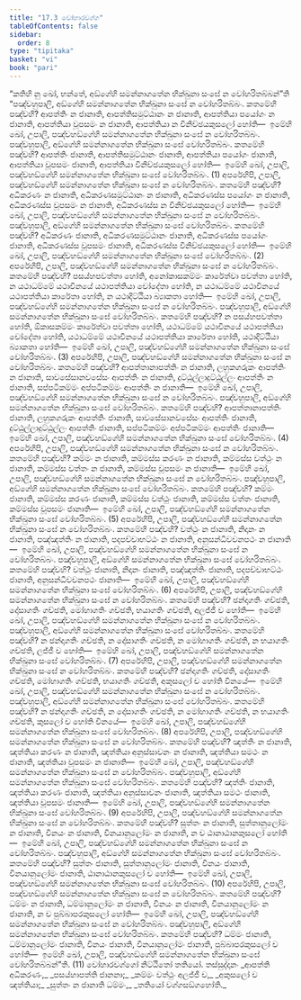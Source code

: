 ```yaml
---
title: "17.3 වෝහාරවග්ග"
tableOfContents: false
sidebar:
  order: 8
type: "tipitaka"
basket: "vi"
book: "pari"
---
```



<DynamicBreadcrumb />

<Division number="424" book="pari">

<Paragraph number="1977" book="pari">
“කතිහි නු ඛෝ, භන්තේ, අඞ්ගේහි සමන්නාගතේන භික්ඛුනා සංඝේ න වෝහරිතබ්බන්”ති
</Paragraph>

<Paragraph number="1978" book="pari">
“පඤ්චහුපාලි, අඞ්ගේහි සමන්නාගතේන භික්ඛුනා සංඝේ න වෝහරිතබ්බං. කතමේහි පඤ්චහි? ආපත්තිං න ජානාති, ආපත්තිසමුට්ඨානං න ජානාති, ආපත්තියා පයෝගං න ජානාති, ආපත්තියා වූපසමං න ජානාති, ආපත්තියා න විනිච්ඡයකුසලෝ හෝති—  ඉමේහි ඛෝ, උපාලි, පඤ්චහඞ්ගේහි සමන්නාගතේන භික්ඛුනා සංඝේ න වෝහරිතබ්බං. පඤ්චහුපාලි, අඞ්ගේහි සමන්නාගතේන භික්ඛුනා සංඝේ වෝහරිතබ්බං. කතමේහි පඤ්චහි? ආපත්තිං ජානාති, ආපත්තිසමුට්ඨානං ජානාති, ආපත්තියා පයෝගං ජානාති, ආපත්තියා වූපසමං ජානාති, ආපත්තියා විනිච්ඡයකුසලෝ හෝති—  ඉමේහි ඛෝ, උපාලි, පඤ්චහඞ්ගේහි සමන්නාගතේන භික්ඛුනා සංඝේ වෝහරිතබ්බං. (1)
</Paragraph>

<Paragraph number="1979" book="pari">
අපරේහිපි, උපාලි, පඤ්චහඞ්ගේහි සමන්නාගතේන භික්ඛුනා සංඝේ න වෝහරිතබ්බං. කතමේහි පඤ්චහි? අධිකරණං න ජානාති, අධිකරණසමුට්ඨානං න ජානාති, අධිකරණස්ස පයෝගං න ජානාති, අධිකරණස්ස වූපසමං න ජානාති, අධිකරණස්ස න විනිච්ඡයකුසලෝ හෝති—  ඉමේහි ඛෝ, උපාලි, පඤ්චහඞ්ගේහි සමන්නාගතේන භික්ඛුනා සංඝේ න වෝහරිතබ්බං. පඤ්චහුපාලි, අඞ්ගේහි සමන්නාගතේන භික්ඛුනා සංඝේ වෝහරිතබ්බං. කතමේහි පඤ්චහි? අධිකරණං ජානාති, අධිකරණසමුට්ඨානං ජානාති, අධිකරණස්ස පයෝගං ජානාති, අධිකරණස්ස වූපසමං ජානාති, අධිකරණස්ස විනිච්ඡයකුසලෝ හෝති—  ඉමේහි ඛෝ, උපාලි, පඤ්චහඞ්ගේහි සමන්නාගතේන භික්ඛුනා සංඝේ වෝහරිතබ්බං. (2)
</Paragraph>

<Paragraph number="1980" book="pari">
අපරේහිපි, උපාලි, පඤ්චහඞ්ගේහි සමන්නාගතේන භික්ඛුනා සංඝේ න වෝහරිතබ්බං. කතමේහි පඤ්චහි? පසය්හපවත්තා හෝති, අනෝකාසකම්මං කාරේත්වා පවත්තා හෝති, න යථාධම්මේ යථාවිනයේ යථාපත්තියා චෝදේතා හෝති, න යථාධම්මේ යථාවිනයේ යථාපත්තියා කාරේතා හෝති, න යථාදිට්ඨියා බ්‍යාකතා හෝති—  ඉමේහි ඛෝ, උපාලි, පඤ්චහඞ්ගේහි සමන්නාගතේන භික්ඛුනා සංඝේ න වෝහරිතබ්බං. පඤ්චහුපාලි, අඞ්ගේහි සමන්නාගතේන භික්ඛුනා සංඝේ වෝහරිතබ්බං. කතමේහි පඤ්චහි? න පසය්හපවත්තා හෝති, ඕකාසකම්මං කාරේත්වා පවත්තා හෝති, යථාධම්මේ යථාවිනයේ යථාපත්තියා චෝදේතා හෝති, යථාධම්මේ යථාවිනයේ යථාපත්තියා කාරේතා හෝති, යථාදිට්ඨියා බ්‍යාකතා හෝති—  ඉමේහි ඛෝ, උපාලි, පඤ්චහඞ්ගේහි සමන්නාගතේන භික්ඛුනා සංඝේ වෝහරිතබ්බං. (3)
</Paragraph>

<Paragraph number="1981" book="pari">
අපරේහිපි, උපාලි, පඤ්චහඞ්ගේහි සමන්නාගතේන භික්ඛුනා සංඝේ න වෝහරිතබ්බං. කතමේහි පඤ්චහි? ආපත්තානාපත්තිං න ජානාති, ලහුකගරුකං ආපත්තිං න ජානාති, සාවසේසානවසේසං ආපත්තිං න ජානාති, දුට්ඨුල්ලාදුට්ඨුල්ලං ආපත්තිං න ජානාති, සප්පටිකම්මං අප්පටිකම්මං ආපත්තිං න ජානාති—  ඉමේහි ඛෝ, උපාලි, පඤ්චහඞ්ගේහි සමන්නාගතේන භික්ඛුනා සංඝේ න වෝහරිතබ්බං. පඤ්චහුපාලි, අඞ්ගේහි සමන්නාගතේන භික්ඛුනා සංඝේ වෝහරිතබ්බං. කතමේහි පඤ්චහි? ආපත්තානාපත්තිං ජානාති, ලහුකගරුකං ආපත්තිං ජානාති, සාවසේසානවසේසං ආපත්තිං ජානාති, දුට්ඨුල්ලාදුට්ඨුල්ලං ආපත්තිං ජානාති, සප්පටිකම්මං අප්පටිකම්මං ආපත්තිං ජානාති—  ඉමේහි ඛෝ, උපාලි, පඤ්චහඞ්ගේහි සමන්නාගතේන භික්ඛුනා සංඝේ වෝහරිතබ්බං. (4)
</Paragraph>

<Paragraph number="1982" book="pari">
අපරේහිපි, උපාලි, පඤ්චහඞ්ගේහි සමන්නාගතේන භික්ඛුනා සංඝේ න වෝහරිතබ්බං. කතමේහි පඤ්චහි? කම්මං න ජානාති, කම්මස්ස කරණං න ජානාති, කම්මස්ස වත්ථුං න ජානාති, කම්මස්ස වත්තං න ජානාති, කම්මස්ස වූපසමං න ජානාති—  ඉමේහි ඛෝ, උපාලි, පඤ්චහඞ්ගේහි සමන්නාගතේන භික්ඛුනා සංඝේ න වෝහරිතබ්බං. පඤ්චහුපාලි, අඞ්ගේහි සමන්නාගතේන භික්ඛුනා සංඝේ වෝහරිතබ්බං. කතමේහි පඤ්චහි? කම්මං ජානාති, කම්මස්ස කරණං ජානාති, කම්මස්ස වත්ථුං ජානාති, කම්මස්ස වත්තං ජානාති, කම්මස්ස වූපසමං ජානාති—  ඉමේහි ඛෝ, උපාලි, පඤ්චහඞ්ගේහි සමන්නාගතේන භික්ඛුනා සංඝේ වෝහරිතබ්බං. (5)
</Paragraph>

<Paragraph number="1983" book="pari">
අපරේහිපි, උපාලි, පඤ්චහඞ්ගේහි සමන්නාගතේන භික්ඛුනා සංඝේ න වෝහරිතබ්බං. කතමේහි පඤ්චහි? වත්ථුං න ජානාති, නිදානං න ජානාති, පඤ්ඤත්තිං න ජානාති, පදපච්චාභට්ඨං න ජානාති, අනුසන්ධිවචනපථං න ජානාති—  ඉමේහි ඛෝ, උපාලි, පඤ්චහඞ්ගේහි සමන්නාගතේන භික්ඛුනා සංඝේ න වෝහරිතබ්බං. පඤ්චහුපාලි, අඞ්ගේහි සමන්නාගතේන භික්ඛුනා සංඝේ වෝහරිතබ්බං. කතමේහි පඤ්චහි? වත්ථුං ජානාති, නිදානං ජානාති, පඤ්ඤත්තිං ජානාති, පදපච්චාභට්ඨං ජානාති, අනුසන්ධිවචනපථං ජානාති—  ඉමේහි ඛෝ, උපාලි, පඤ්චහඞ්ගේහි සමන්නාගතේන භික්ඛුනා සංඝේ වෝහරිතබ්බං. (6)
</Paragraph>

<Paragraph number="1984" book="pari">
අපරේහිපි, උපාලි, පඤ්චහඞ්ගේහි සමන්නාගතේන භික්ඛුනා සංඝේ න වෝහරිතබ්බං. කතමේහි පඤ්චහි? ඡන්දාගතිං ගච්ඡති, දෝසාගතිං ගච්ඡති, මෝහාගතිං ගච්ඡති, භයාගතිං ගච්ඡති, අලජ්ජී ච හෝති—  ඉමේහි ඛෝ, උපාලි, පඤ්චහඞ්ගේහි සමන්නාගතේන භික්ඛුනා සංඝේ න වෝහරිතබ්බං. පඤ්චහුපාලි, අඞ්ගේහි සමන්නාගතේන භික්ඛුනා සංඝේ වෝහරිතබ්බං. කතමේහි පඤ්චහි? න ඡන්දාගතිං ගච්ඡති, න දෝසාගතිං ගච්ඡති, න මෝහාගතිං ගච්ඡති, න භයාගතිං ගච්ඡති, ලජ්ජී ච හෝති—  ඉමේහි ඛෝ, උපාලි, පඤ්චහඞ්ගේහි සමන්නාගතේන භික්ඛුනා සංඝේ වෝහරිතබ්බං. (7)
</Paragraph>

<Paragraph number="1985" book="pari">
අපරේහිපි, උපාලි, පඤ්චහඞ්ගේහි සමන්නාගතේන භික්ඛුනා සංඝේ න වෝහරිතබ්බං. කතමේහි පඤ්චහි? ඡන්දාගතිං ගච්ඡති, දෝසාගතිං ගච්ඡති, මෝහාගතිං ගච්ඡති, භයාගතිං ගච්ඡති, අකුසලෝ ච හෝති විනයේ—  ඉමේහි ඛෝ, උපාලි, පඤ්චහඞ්ගේහි සමන්නාගතේන භික්ඛුනා සංඝේ න වෝහරිතබ්බං. පඤ්චහුපාලි, අඞ්ගේහි සමන්නාගතේන භික්ඛුනා සංඝේ වෝහරිතබ්බං. කතමේහි පඤ්චහි? න ඡන්දාගතිං ගච්ඡති, න දෝසාගතිං ගච්ඡති, න මෝහාගතිං ගච්ඡති, න භයාගතිං ගච්ඡති, කුසලෝ ච හෝති විනයේ—  ඉමේහි ඛෝ, උපාලි, පඤ්චහඞ්ගේහි සමන්නාගතේන භික්ඛුනා සංඝේ වෝහරිතබ්බං. (8)
</Paragraph>

<Paragraph number="1986" book="pari">
අපරේහිපි, උපාලි, පඤ්චහඞ්ගේහි සමන්නාගතේන භික්ඛුනා සංඝේ න වෝහරිතබ්බං. කතමේහි පඤ්චහි? ඤත්තිං න ජානාති, ඤත්තියා කරණං න ජානාති, ඤත්තියා අනුස්සාවනං න ජානාති, ඤත්තියා සමථං න ජානාති, ඤත්තියා වූපසමං න ජානාති—  ඉමේහි ඛෝ, උපාලි, පඤ්චහඞ්ගේහි සමන්නාගතේන භික්ඛුනා සංඝේ න වෝහරිතබ්බං. පඤ්චහුපාලි, අඞ්ගේහි සමන්නාගතේන භික්ඛුනා සංඝේ වෝහරිතබ්බං. කතමේහි පඤ්චහි? ඤත්තිං ජානාති, ඤත්තියා කරණං ජානාති, ඤත්තියා අනුස්සාවනං ජානාති, ඤත්තියා සමථං ජානාති, ඤත්තියා වූපසමං ජානාති—  ඉමේහි ඛෝ, උපාලි, පඤ්චහඞ්ගේහි සමන්නාගතේන භික්ඛුනා සංඝේ වෝහරිතබ්බං. (9)
</Paragraph>

<Paragraph number="1987" book="pari">
අපරේහිපි, උපාලි, පඤ්චහඞ්ගේහි සමන්නාගතේන භික්ඛුනා සංඝේ න වෝහරිතබ්බං. කතමේහි පඤ්චහි? සුත්තං න ජානාති, සුත්තානුලෝමං න ජානාති, විනයං න ජානාති, විනයානුලෝමං න ජානාති, න ච ඨානාඨානකුසලෝ හෝති—  ඉමේහි ඛෝ, උපාලි, පඤ්චහඞ්ගේහි සමන්නාගතේන භික්ඛුනා සංඝේ න වෝහරිතබ්බං. පඤ්චහුපාලි, අඞ්ගේහි සමන්නාගතේන භික්ඛුනා සංඝේ වෝහරිතබ්බං. කතමේහි පඤ්චහි? සුත්තං ජානාති, සුත්තානුලෝමං ජානාති, විනයං ජානාති, විනයානුලෝමං ජානාති, ඨානාඨානකුසලෝ ච හෝති—  ඉමේහි ඛෝ, උපාලි, පඤ්චහඞ්ගේහි සමන්නාගතේන භික්ඛුනා සංඝේ වෝහරිතබ්බං. (10)
</Paragraph>

<Paragraph number="1988" book="pari">
අපරේහිපි, උපාලි, පඤ්චහඞ්ගේහි සමන්නාගතේන භික්ඛුනා සංඝේ න වෝහරිතබ්බං. කතමේහි පඤ්චහි? ධම්මං න ජානාති, ධම්මානුලෝමං න ජානාති, විනයං න ජානාති, විනයානුලෝමං න ජානාති, න ච පුබ්බාපරකුසලෝ හෝති—  ඉමේහි ඛෝ, උපාලි, පඤ්චහඞ්ගේහි සමන්නාගතේන භික්ඛුනා සංඝේ න වෝහරිතබ්බං. පඤ්චහුපාලි, අඞ්ගේහි සමන්නාගතේන භික්ඛුනා සංඝේ වෝහරිතබ්බං. කතමේහි පඤ්චහි? ධම්මං ජානාති, ධම්මානුලෝමං ජානාති, විනයං ජානාති, විනයානුලෝමං ජානාති, පුබ්බාපරකුසලෝ ච හෝති—  ඉමේහි ඛෝ, උපාලි, පඤ්චහඞ්ගේහි සමන්නාගතේන භික්ඛුනා සංඝේ වෝහරිතබ්බන්”ති. (11)

</Paragraph>
</Division>

<Paragraph number="1989" type="center" book="pari">
වෝහාරවග්ගෝ නිට්ඨිතෝ තතියෝ.



</Paragraph>

<Paragraph number="1990" type="center" book="pari">
තස්සුද්දානං


</Paragraph>

<Paragraph number="1991" type="verses" book="pari">
_ආපත්ති අධිකරණං,_  
_පසය්හාපත්ති ජානනා;_  
_කම්මං වත්ථුං අලජ්ජී ච,_  
_අකුසලෝ ච ඤත්තියා;_  
_සුත්තං න ජානාති ධම්මං,_  
_තතියෝ වග්ගසඞ්ගහෝති._
</Paragraph>